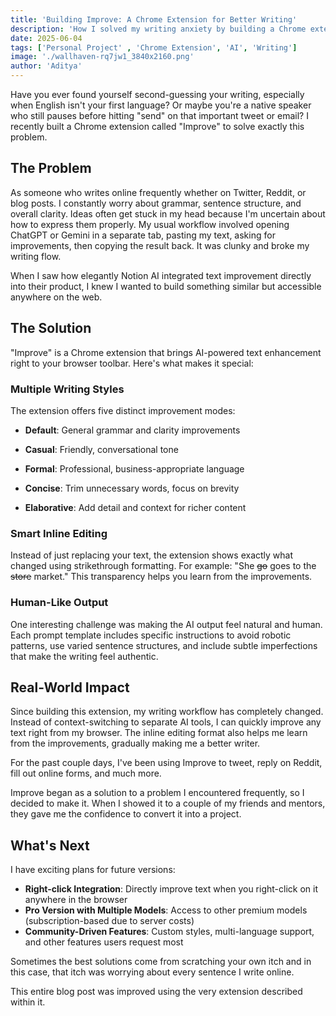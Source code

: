 ```yaml
---
title: 'Building Improve: A Chrome Extension for Better Writing'
description: 'How I solved my writing anxiety by building a Chrome extension that brings AI-powered text enhancement directly to your browser toolbar.'
date: 2025-06-04
tags: ['Personal Project' , 'Chrome Extension', 'AI', 'Writing']
image: './wallhaven-rq7jw1_3840x2160.png'
author: 'Aditya'
---
```



Have you ever found yourself second-guessing your writing, especially when English isn't your first language? Or maybe you're a native speaker who still pauses before hitting "send" on that important tweet or email? I recently built a Chrome extension called "Improve" to solve exactly this problem.

## The Problem

As someone who writes online frequently whether on Twitter, Reddit, or blog posts. I constantly worry about grammar, sentence structure, and overall clarity. Ideas often get stuck in my head because I'm uncertain about how to express them properly. My usual workflow involved opening ChatGPT or Gemini in a separate tab, pasting my text, asking for improvements, then copying the result back. It was clunky and broke my writing flow.

When I saw how elegantly Notion AI integrated text improvement directly into their product, I knew I wanted to build something similar but accessible anywhere on the web.

## The Solution

"Improve" is a Chrome extension that brings AI-powered text enhancement right to your browser toolbar. Here's what makes it special:

### Multiple Writing Styles

The extension offers five distinct improvement modes:

- **Default**: General grammar and clarity improvements

- **Casual**: Friendly, conversational tone

- **Formal**: Professional, business-appropriate language

- **Concise**: Trim unnecessary words, focus on brevity

- **Elaborative**: Add detail and context for richer content

### Smart Inline Editing

Instead of just replacing your text, the extension shows exactly what changed using strikethrough formatting. For example: "She ~~go~~ goes to the ~~store~~ market." This transparency helps you learn from the improvements.

### Human-Like Output

One interesting challenge was making the AI output feel natural and human. Each prompt template includes specific instructions to avoid robotic patterns, use varied sentence structures, and include subtle imperfections that make the writing feel authentic.

## Real-World Impact

Since building this extension, my writing workflow has completely changed. Instead of context-switching to separate AI tools, I can quickly improve any text right from my browser. The inline editing format also helps me learn from the improvements, gradually making me a better writer.

For the past couple days, I've been using Improve to tweet, reply on Reddit, fill out online forms, and much more.

<Callout variant="note"> 
Improve began as a solution to a problem I encountered frequently, so I decided to make it. When I showed it to a couple of my friends and mentors, they gave me the confidence to convert it into a project.
</Callout> 


## What's Next

I have exciting plans for future versions:

- **Right-click Integration**: Directly improve text when you right-click on it anywhere in the browser
- **Pro Version with Multiple Models**: Access to other premium models (subscription-based due to server costs)
- **Community-Driven Features**: Custom styles, multi-language support, and other features users request most

Sometimes the best solutions come from scratching your own itch and in this case, that itch was worrying about every sentence I write online.

<Callout variant="important">
This entire blog post was improved using the very extension described within it.
</Callout>
